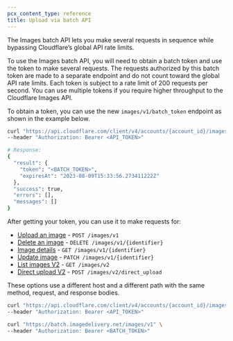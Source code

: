 ```yaml
---
pcx_content_type: reference
title: Upload via batch API
---
```


The Images batch API lets you make several requests in sequence while bypassing Cloudflare’s global API rate limits.

To use the Images batch API, you will need to obtain a batch token and use the token to make several requests. The requests authorized by this batch token are made to a separate endpoint and do not count toward the global API rate limits. Each token is subject to a rate limit of 200 requests per second. You can use multiple tokens if you require higher throughput to the Cloudflare Images API.

To obtain a token, you can use the new `images/v1/batch_token` endpoint as shown in the example below.

```bash
curl "https://api.cloudflare.com/client/v4/accounts/{account_id}/images/v1/batch_token" \
--header "Authorization: Bearer <API_TOKEN>"

# Response:
{
  "result": {
    "token": "<BATCH_TOKEN>",
    "expiresAt": "2023-08-09T15:33:56.273411222Z"
  },
  "success": true,
  "errors": [],
  "messages": []
}
```

After getting your token, you can use it to make requests for:

- [Upload an image](https://developers.cloudflare.com/api/resources/images/subresources/v1/methods/create/) - `POST /images/v1`
- [Delete an image](https://developers.cloudflare.com/api/resources/images/subresources/v1/methods/delete/) - `DELETE /images/v1/{identifier}`
- [Image details](https://developers.cloudflare.com/api/resources/images/subresources/v1/methods/get/) - `GET /images/v1/{identifier}`
- [Update image](https://developers.cloudflare.com/api/resources/images/subresources/v1/methods/edit/) - `PATCH /images/v1/{identifier}`
- [List images V2](https://developers.cloudflare.com/api/resources/images/subresources/v2/methods/list/) - `GET /images/v2`
- [Direct upload V2](https://developers.cloudflare.com/api/resources/images/subresources/v2/subresources/direct_uploads/methods/create/) - `POST /images/v2/direct_upload`

These options use a different host and a different path with the same method, request, and response bodies.

```bash title="Request for list images V2 against api.cloudflare.com"
curl "https://api.cloudflare.com/client/v4/accounts/{account_id}/images/v2" \
--header "Authorization: Bearer <API_TOKEN>"
```

```bash title="Example request using a batch token"
curl "https://batch.imagedelivery.net/images/v1" \
--header "Authorization: Bearer <BATCH_TOKEN>"
```
